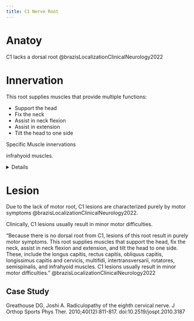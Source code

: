 ```yaml
---
title: C1 Nerve Root
---
```


# Anatoy

C1 lacks a dorsal root @brazisLocalizationClinicalNeurology2022

# Innervation

This root supplies muscles that provide multiple functions:

- Support the head
- Fix the neck
- Assist in neck flexion
- Assist in extension
- Tilt the head to one side

Specific Muscle innervations

infrahyoid muscles.

<details>

| Muscle  | Origin  | Insertion | Nerve | Action |
|--------|----------|-----------|-------|--------|
| [Longus Capitis]({{< var ref-longus-capitis.path >}}) | {{< var ref-longus-capitis.origin >}} | {{< var ref-longus-capitis.insertion >}} | {{< var ref-longus-capitis.nerve >}} | {{< var ref-longus-capitis.action >}} |
| [Rectus Capitis Anterior]({{< var ref-rectus-capitis-anterior.path >}}) | {{< var ref-rectus-capitis-anterior.origin >}} | {{< var ref-rectus-capitis-anterior.insertion >}} | {{< var ref-rectus-capitis-anterior.nerve >}} | {{< var ref-rectus-capitis-anterior.action >}} |
| [Rectus Capitis Lateralis]({{< var ref-rectus-capitis-lateralis.path >}}) | {{< var ref-rectus-capitis-lateralis.origin >}} | {{< var ref-rectus-capitis-lateralis.insertion >}} | {{< var ref-rectus-capitis-lateralis.nerve >}} | {{< var ref-rectus-capitis-lateralis.action >}} |
| [Obliquus Capitis Inferior]({{< var ref-obliquus-capitis-inferior.path >}}) | {{< var ref-obliquus-capitis-inferior.origin >}} | {{< var ref-obliquus-capitis-inferior.insertion >}} | {{< var ref-obliquus-capitis-inferior.nerve >}} | {{< var ref-obliquus-capitis-inferior.action >}} |
| [Obliquus Capitis Superior]({{< var ref-obliquus-capitis-superior.path >}}) | {{< var ref-obliquus-capitis-superior.origin >}} | {{< var ref-obliquus-capitis-superior.insertion >}} | {{< var ref-obliquus-capitis-superior.nerve >}} | {{< var ref-obliquus-capitis-superior.action >}} |
| [Longissimus Capitis]({{< var ref-longissimus-capitis.path >}}) | {{< var ref-longissimus-capitis.origin >}} | {{< var ref-longissimus-capitis.insertion >}} | {{< var ref-longissimus-capitis.nerve >}} | {{< var ref-longissimus-capitis.action >}} |
| [Longissimus Cervicis]({{< var ref-longissimus-cervicis.path >}}) | {{< var ref-longissimus-cervicis.origin >}} | {{< var ref-longissimus-cervicis.insertion >}} | {{< var ref-longissimus-cervicis.nerve >}} | {{< var ref-longissimus-cervicis.action >}} |
| [Multifidi]({{< var ref-multifidi.path >}}) | {{< var ref-multifidi.origin >}} | {{< var ref-multifidi.insertion >}} | {{< var ref-multifidi.nerve >}} | {{< var ref-multifidi.action >}} |
| [Anterior Intertransversarii cervices]({{< var ref-anterior-intertransversarii-cervices.path >}}) | {{< var ref-anterior-intertransversarii-cervices.origin >}} | {{< var ref-anterior-intertransversarii-cervices.insertion >}} | {{< var ref-anterior-intertransversarii-cervices.nerve >}} | {{< var ref-anterior-intertransversarii-cervices.action >}} |
| [Posterior Intertransversarii Cervices]({{< var ref-posterior-intertransversarii-cervices.path >}}) | {{< var ref-posterior-intertransversarii-cervices.origin >}} | {{< var ref-posterior-intertransversarii-cervices.insertion >}} | {{< var ref-posterior-intertransversarii-cervices.nerve >}} | {{< var ref-posterior-intertransversarii-cervices.action >}} |
| [Medial Intertransversarii Lumbora]({{< var ref-medial-intertransversarii-lumbora.path >}}) | {{< var ref-medial-intertransversarii-lumbora.origin >}} | {{< var ref-medial-intertransversarii-lumbora.insertion >}} | {{< var ref-medial-intertransversarii-lumbora.nerve >}} | {{< var ref-medial-intertransversarii-lumbora.action >}} |
| [Rotatores Breves]({{< var ref-rotatores-breves.path >}}) | {{< var ref-rotatores-breves.origin >}} | {{< var ref-rotatores-breves.insertion >}} | {{< var ref-rotatores-breves.nerve >}} | {{< var ref-rotatores-breves.action >}} |
| [Rotatores Longi]({{< var ref-rotatores-longi.path >}}) | {{< var ref-rotatores-longi.origin >}} | {{< var ref-rotatores-longi.insertion >}} | {{< var ref-rotatores-longi.nerve >}} | {{< var ref-rotatores-longi.action >}} |
| [Semispinalis Capitis]({{< var ref-semispinalis-capitis.path >}}) | {{< var ref-semispinalis-capitis.origin >}} | {{< var ref-semispinalis-capitis.insertion >}} | {{< var ref-semispinalis-capitis.nerve >}} | {{< var ref-semispinalis-capitis.action >}} |
| [Semispinalis Cervicis]({{< var ref-semispinalis-cervicis.path >}}) | {{< var ref-semispinalis-cervicis.origin >}} | {{< var ref-semispinalis-cervicis.insertion >}} | {{< var ref-semispinalis-cervicis.nerve >}} | {{< var ref-semispinalis-cervicis.action >}} |

: C1 Nerve Root Motor Innervation {.striped .hover}

</details>

# Lesion

Due to the lack of motor root, C1 lesions are characterized purely by motor symptoms @brazisLocalizationClinicalNeurology2022.


Clinically, C1 lesions usually result in minor motor difficulties.

"Because there is no dorsal root from C1, lesions of this root result in purely motor symptoms. This root supplies muscles that support the head, fix the neck, assist in neck flexion and extension, and tilt the head to one side. These, include the longus capitis, rectus capitis, obliquus capitis, longissimus capitis and cervicis, multifidi, intertransversarii, rotatores, semispinalis, and infrahyoid muscles. C1 lesions usually result in minor motor difficulties." @brazisLocalizationClinicalNeurology2022 


## Case Study

Greathouse DG, Joshi A. Radiculopathy of the eighth cervical nerve. J Orthop Sports Phys Ther. 2010;40(12):811-817. doi:10.2519/jospt.2010.3187